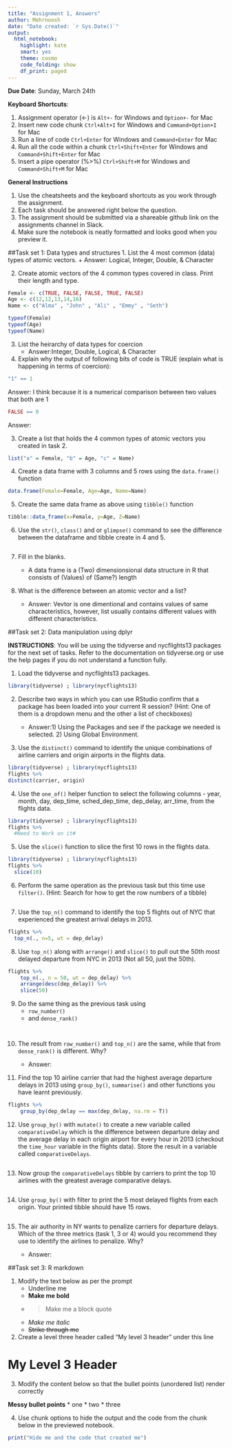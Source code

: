 ```yaml
---
title: "Assignment 1, Answers"
author: Mehrnoosh 
date: "Date created: `r Sys.Date()`"
output:
  html_notebook:
    highlight: kate
    smart: yes
    theme: cosmo
    code_folding: show
    df_print: paged
---
```


**Due Date**: Sunday, March 24th

**Keyboard Shortcuts**:

1. Assignment operator (<-) is `Alt+-` for Windows and `Option+-` for Mac
2. Insert new code chunk `Ctrl+Alt+I` for Windows and `Command+Option+I` for Mac
3. Run a line of code `Ctrl+Enter` for Windows and `Command+Enter` for Mac
4. Run all the code within a chunk `Ctrl+Shift+Enter` for Windows and `Command+Shift+Enter` for Mac
5. Insert a pipe operator (%>%) `Ctrl+Shift+M` for Windows and `Command+Shift+M` for Mac

**General Instructions**

1. Use the cheatsheets and the keyboard shortcuts as you work through the assignment.
2. Each task should be answered right below the question.
3. The assignment should be submitted via a shareable github link on the assignments channel in Slack.
4. Make sure the notebook is neatly formatted and looks good when you preview it.

##Task set 1: Data types and structures
1. List the 4 most common (data) types of atomic vectors.
    + Answer: Logical, Integer, Double, & Character

2. Create atomic vectors of the 4 common types covered in class. Print their length and type.

```r
Female <- c(TRUE, FALSE, FALSE, TRUE, FALSE)
Age <- c(12,12,13,14,16)
Name <- c("Alma" , "John" , "Ali" , "Emmy" , "Seth")

typeof(Female)
typeof(Age)
typeof(Name)
```

3. List the heirarchy of data types for coercion
    + Answer:Integer, Double, Logical, & Character 

4. Explain why the output of following bits of code is TRUE (explain what is happening in terms of coercion): 

```r
"1" == 1
```
Answer: I think because it is a numerical comparison between two values that both are 1 

```r
FALSE == 0
```
Answer: 

3. Create a list that holds the 4 common types of atomic vectors you created in task 2.

```r
list("a" = Female, "b" = Age, "c" = Name)
```
4. Create a data frame with 3 columns and 5 rows using the `data.frame()` function

```r
data.frame(Female=Female, Age=Age, Name=Name)
```
5. Create the same data frame as above using `tibble()` function

```r
tibble::data_frame(x=Female, y=Age, Z=Name)
```

6. Use the `str()`, `class()` and or `glimpse()` command to see the difference between the dataframe and tibble create in 4 and 5.

```r
```

7. Fill in the blanks. 

    + A data frame is a (Two) dimensionsional data structure in R that consists of (Values) of (Same?) length

8. What is the difference between an atomic vector and a list?
    + Answer: Vevtor is one dimentional and contains values of        same characteristics, however, list usually contains different     values with different characteristics. 

##Task set 2: Data manipulation using dplyr

**INSTRUCTIONS**: You will be using the tidyverse and nycflights13 packages for the next set of tasks. Refer to the documentation on tidyverse.org or use the help pages if you do not understand a function fully.

1. Load the tidyverse and nycflights13 packages.

```r
library(tidyverse) ; library(nycflights13)
```

2. Describe two ways in which you can use RStudio confirm that a package has been loaded into your current R session? (Hint: One of them is a dropdown menu and the other a list of checkboxes)

    + Answer:1) Using the Packages and see if the package we          needed is selected. 2) Using Global Environment. 

3. Use the `distinct()` command to identify the unique combinations of airline carriers and origin airports in the flights data.

```r
library(tidyverse) ; library(nycflights13)
flights %>% 
distinct(carrier, origin) 
```

4. Use the `one_of()` helper function to select the following columns -  year, month, day, dep_time, sched_dep_time, dep_delay, arr_time, from the flights data.

```r
library(tidyverse) ; library(nycflights13)
flights %>%
  #Need to Work on it#
```

5. Use the `slice()` function to slice the first 10 rows in the flights data.

```r
library(tidyverse) ; library(nycflights13)
flights %>%
  slice(10)
```

6. Perform the same operation as the previous task but this time use `filter()`. (Hint: Search for how to get the row numbers of a tibble)

```r
```

7. Use the `top_n()` command to identify the top 5 flights out of NYC that experienced the greatest arrival delays in 2013.

```r
flights %>%
  top_n(., n=5, wt = dep_delay)
```

8. Use `top_n()` along with `arrange()` and `slice()` to pull out the 50th most delayed departure from NYC in 2013 (Not all 50, just the 50th). 

```r
flights %>% 
    top_n(., n = 50, wt = dep_delay) %>% 
    arrange(desc(dep_delay)) %>% 
    slice(50)
```
9. Do the same thing as the previous task using 
    + `row_number()`
    + and `dense_rank()`
```r
```

```r
```

10. The result from `row_number()` and `top_n()` are the same, while that from `dense_rank()` is different. Why?

    + Answer:

11. Find the top 10 airline carrier that had the highest average departure delays in 2013 using `group_by()`, `summarise()` and other functions you have learnt previously.
```r
flights %>% 
    group_by(dep_delay == max(dep_delay, na.rm = T))
```

12. Use `group_by()` with `mutate()` to create a new variable called `comparativeDelay` which is the difference between departure delay and the average delay in each origin airport for every hour in 2013 (checkout the `time_hour` variable in the flights data). Store the result in a variable called `comparativeDelays`.

```r
```

13. Now group the `comparativeDelays` tibble by carriers to print the top 10 airlines with the greatest average comparative delays.
```r
```

14. Use `group_by()` with filter to print the 5 most delayed flights from each origin. Your printed tibble should have 15 rows.

```r
```

15. The air authority in NY wants to penalize carriers for departure delays. Which of the three metrics (task 1, 3 or 4) would you recommend they use to identify the airlines to penalize. Why?

    + Answer:
    
##Task set 3: R markdown

1. Modify the text below as per the prompt
    + Underline me
    + **Make me bold**
    + >Make me a block quote
    + *Make me italic*
    + ~~Strike through me~~

2. Create a level three header called "My level 3 header" under this line 

# My Level 3 Header 

3. Modify the content below so that the bullet points (unordered list) render correctly

**Messy bullet points**
* one
* two
* three

4. Use chunk options to hide the output and the code from the chunk below in the previewed notebook.

```r
print("Hide me and the code that created me")
```

